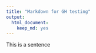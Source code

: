 ```yaml
---
title: "Markdown for GH testing"
output: 
  html_document: 
    keep_md: yes
---
```


This is a sentence
